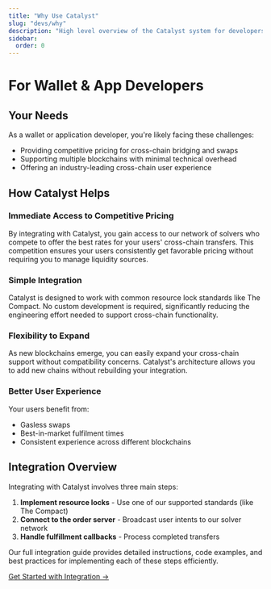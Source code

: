 ```yaml
---
title: "Why Use Catalyst"
slug: "devs/why"
description: "High level overview of the Catalyst system for developers"
sidebar:
  order: 0
---
```


# For Wallet & App Developers

## Your Needs

As a wallet or application developer, you're likely facing these challenges:

- Providing competitive pricing for cross-chain bridging and swaps
- Supporting multiple blockchains with minimal technical overhead
- Offering an industry-leading cross-chain user experience

## How Catalyst Helps

### Immediate Access to Competitive Pricing

By integrating with Catalyst, you gain access to our network of solvers who compete to offer the best rates for your users' cross-chain transfers. This competition ensures your users consistently get favorable pricing without requiring you to manage liquidity sources.

### Simple Integration

Catalyst is designed to work with common resource lock standards like The Compact. No custom development is required, significantly reducing the engineering effort needed to support cross-chain functionality.

### Flexibility to Expand

As new blockchains emerge, you can easily expand your cross-chain support without compatibility concerns. Catalyst's architecture allows you to add new chains without rebuilding your integration.

### Better User Experience

Your users benefit from:
- Gasless swaps
- Best-in-market fulfilment times
- Consistent experience across different blockchains

## Integration Overview

Integrating with Catalyst involves three main steps:

1. **Implement resource locks** - Use one of our supported standards (like The Compact)
2. **Connect to the order server** - Broadcast user intents to our solver network
3. **Handle fulfillment callbacks** - Process completed transfers

Our full integration guide provides detailed instructions, code examples, and best practices for implementing each of these steps efficiently.

[Get Started with Integration →](/devs/get-started)